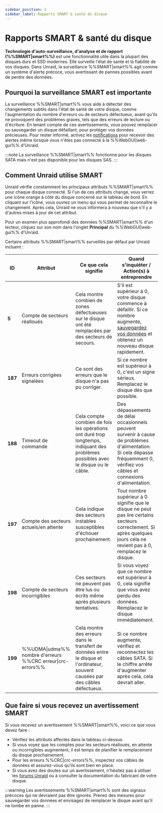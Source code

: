 ```yaml
---
sidebar_position: 2
sidebar_label: Rapports SMART & santé du disque
---
```


# Rapports SMART & santé du disque

**Technologie d'auto-surveillance, d'analyse et de rapport (%%SMART|smart%%)** est une fonctionnalité utile dans la plupart des disques durs et SSD modernes. Elle surveille l'état de santé et la fiabilité de vos disques. Dans Unraid, la surveillance %%SMART|smart%% agit comme un système d'alerte précoce, vous avertissant de pannes possibles avant de perdre des données.

## Pourquoi la surveillance SMART est importante

La surveillance %%SMART|smart%% vous aide à détecter des changements subtils dans l'état de santé de votre disque, comme l'augmentation du nombre d'erreurs ou de secteurs défectueux, avant qu'ils ne provoquent des problèmes graves, tels que des erreurs de lecture ou d'écriture. En tenant compte de ces avertissements, vous pouvez remplacer ou sauvegarder un disque défaillant, pour protéger vos données précieuses. Pour rester informé, activez les [notifications](../../getting-started/set-up-unraid/customize-unraid-settings.mdx#notification-settings) pour recevoir des alertes même lorsque vous n'êtes pas connecté à la %%WebGUI|web-gui%% d'Unraid.

:::note
La surveillance %%SMART|smart%% fonctionne pour les disques SATA mais n'est pas disponible pour les disques SAS.
:::

## Comment Unraid utilise SMART

Unraid vérifie constamment les principaux attributs %%SMART|smart%% pour chaque disque connecté. Si l'un de ces attributs change, vous verrez une icône orange à côté du disque concerné sur le tableau de bord. En cliquant sur l'icône, vous ouvrez un menu qui vous permet de reconnaître le changement. Après cela, Unraid ne vous informera à nouveau que s'il y a d'autres mises à jour de cet attribut.

Pour un examen plus approfondi des données %%SMART|smart%% d'un lecteur, cliquez sur son nom dans l'onglet **Principal** du %%WebGUI|web-gui%% d'Unraid.

Certains attributs %%SMART|smart%% surveillés par défaut par Unraid incluent :

| **ID**  | **Attribut**                                               | **Ce que cela signifie**                                                                                                          | **Quand s'inquiéter / Action(s) à entreprendre**                                                                                                                                                                                                            |
| ------- | ---------------------------------------------------------- | --------------------------------------------------------------------------------------------------------------------------------- | ----------------------------------------------------------------------------------------------------------------------------------------------------------------------------------------------------------------------------------------------------------- |
| **5**   | Compte de secteurs réalloués                               | Cela montre combien de zones défectueuses sur le disque ont été remplacées par des secteurs de secours.                           | S'il est supérieur à 0, votre disque commence à défaillir. Si ce nombre augmente, [sauvegardez vos données](../../getting-started/set-up-unraid/complete-your-post-setup-essentials.mdx#back-up-your-flash-device) et obtenez un nouveau disque rapidement. |
| **187** | Erreurs corrigées signalées                                | Ce sont des erreurs que le disque n'a pas pu corriger.                                                                            | Si ce nombre est supérieur à 0, c'est un signe sérieux. Remplacez le disque dès que possible.                                                                                                                                                               |
| **188** | Timeout de commande                                        | Cela compte combien de fois les opérations ont duré trop longtemps, indiquant des problèmes possibles avec le disque ou le câble. | Des dépassements de délai occasionnels peuvent survenir à cause de problèmes d'alimentation. Si cela dépasse fréquemment 0, vérifiez vos câbles et connexions d'alimentation.                                                                               |
| **197** | Compte des secteurs actuels/en attente                     | Cela indique des secteurs instables susceptibles d'échouer prochainement.                                                         | Tout nombre supérieur à 0 signifie que le disque ne peut pas lire certains secteurs correctement. Si après quelques jours cela ne revient pas à 0, remplacez le disque.                                                                                     |
| **198** | Compte de secteurs incorrigibles                           | Ces secteurs ne peuvent pas être lus ou écrits même après plusieurs tentatives.                                                   | Si vous voyez que ce nombre est supérieur à 0, cela signifie que vous avez perdu des données. Remplacez le disque immédiatement.                                                                                                                            |
| **199** | %%UDMA\|udma%% nombre d'erreurs %%CRC erreur\|crc-errors%% | Cela montre des erreurs dans le transfert de données entre le disque et l'ordinateur, souvent causées par des câbles défectueux.  | Si ce nombre augmente, vérifiez et reconnectez les câbles SATA. Si le chiffre arrête d'augmenter après cela, cela devrait aller.                                                                                                                            |

## Que faire si vous recevez un avertissement SMART

Si vous recevez un avertissement %%SMART|smart%%, voici ce que vous devez faire :

- Vérifiez les attributs affectés dans le tableau ci-dessus.
- Si vous voyez que les comptes pour les secteurs réalloués, en attente ou incorrigibles augmentent, il est temps de planifier le remplacement du disque prochainement.
- Pour les erreurs %%CRC|crc-errors%%, inspectez vos câbles de données et assurez-vous qu'ils sont bien en place.
- Si vous avez des doutes sur un avertissement, n'hésitez pas à utiliser les [forums Unraid](https://forums.unraid.net/) ou à consulter la documentation du fabricant de votre disque.

:::warning
Les avertissements %%SMART|smart%% sont des signaux précoces qui ne devraient pas être ignorés. Prenez des mesures pour sauvegarder vos données et envisagez de remplacer le disque avant qu'il ne tombe en panne.
:::
